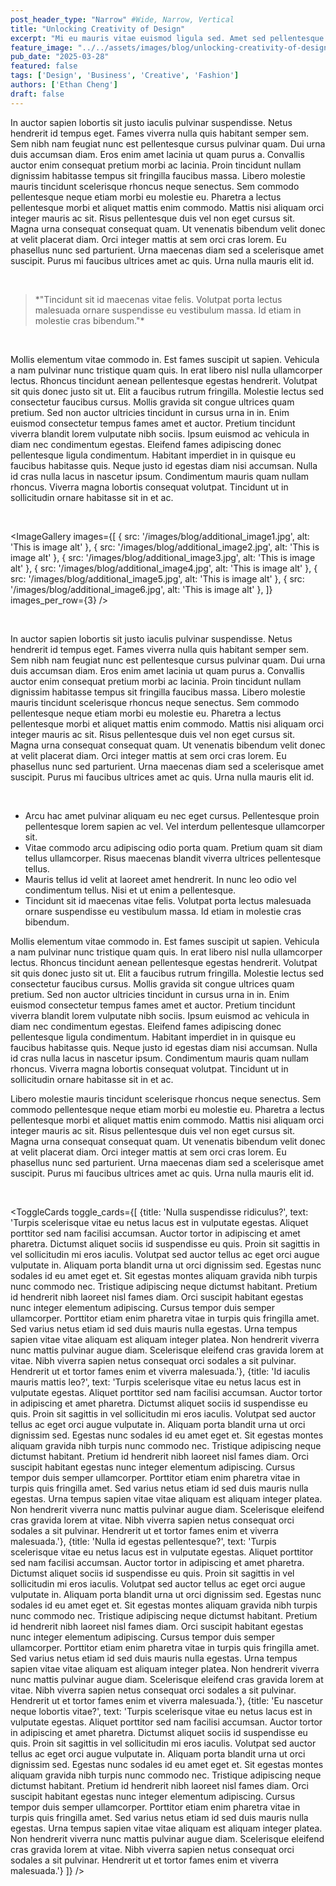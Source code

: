 ```yaml
---
post_header_type: "Narrow" #Wide, Narrow, Vertical
title: "Unlocking Creativity of Design"
excerpt: "Mi eu mauris vitae euismod ligula sed. Amet sed pellentesque vulputate sed. Velit donec libero eget libero malesuada lacus vel venenatis."
feature_image: "../../assets/images/blog/unlocking-creativity-of-design.jpg"
pub_date: "2025-03-28"
featured: false
tags: ['Design', 'Business', 'Creative', 'Fashion']
authors: ['Ethan Cheng']
draft: false
---
```


In auctor sapien lobortis sit justo iaculis pulvinar suspendisse. Netus hendrerit id tempus eget. Fames viverra nulla quis habitant semper sem. Sem nibh nam feugiat nunc est pellentesque cursus pulvinar quam. 
Dui urna duis accumsan diam. Eros enim amet lacinia ut quam purus a. Convallis auctor enim consequat pretium morbi ac lacinia. Proin tincidunt nullam dignissim habitasse tempus sit fringilla faucibus massa. 
Libero molestie mauris tincidunt scelerisque rhoncus neque senectus. Sem commodo pellentesque neque etiam morbi eu molestie eu. Pharetra a lectus pellentesque morbi et aliquet mattis enim commodo. 
Mattis nisi aliquam orci integer mauris ac sit. Risus pellentesque duis vel non eget cursus sit. Magna urna consequat consequat quam. Ut venenatis bibendum velit donec at velit placerat diam. 
Orci integer mattis at sem orci cras lorem. Eu phasellus nunc sed parturient. Urna maecenas diam sed a scelerisque amet suscipit. Purus mi faucibus ultrices amet ac quis. Urna nulla mauris elit id.

<br/>

<blockquote class="blockquote-alt">
    *"Tincidunt sit id maecenas vitae felis. Volutpat porta lectus malesuada ornare suspendisse eu vestibulum massa. Id etiam in molestie cras bibendum."*
</blockquote>

<br/>

Mollis elementum vitae commodo in. Est fames suscipit ut sapien. Vehicula a nam pulvinar nunc tristique quam quis. In erat libero nisl nulla ullamcorper lectus. 
Rhoncus tincidunt aenean pellentesque egestas hendrerit. Volutpat sit quis donec justo sit ut. Elit a faucibus rutrum fringilla. Molestie lectus sed consectetur faucibus cursus.
Mollis gravida sit congue ultrices quam pretium. Sed non auctor ultricies tincidunt in cursus urna in in. Enim euismod consectetur tempus fames amet et auctor. 
Pretium tincidunt viverra blandit lorem vulputate nibh sociis. Ipsum euismod ac vehicula in diam nec condimentum egestas. Eleifend fames adipiscing donec pellentesque ligula condimentum. 
Habitant imperdiet in in quisque eu faucibus habitasse quis. Neque justo id egestas diam nisi accumsan. Nulla id cras nulla lacus in nascetur ipsum. 
Condimentum mauris quam nullam rhoncus. Viverra magna lobortis consequat volutpat. Tincidunt ut in sollicitudin ornare habitasse sit in et ac.

<br/>

<ImageGallery images={[
        { src: '/images/blog/additional_image1.jpg', alt: 'This is image alt' },
        { src: '/images/blog/additional_image2.jpg', alt: 'This is image alt' },
        { src: '/images/blog/additional_image3.jpg', alt: 'This is image alt' },
        { src: '/images/blog/additional_image4.jpg', alt: 'This is image alt' },
        { src: '/images/blog/additional_image5.jpg', alt: 'This is image alt' },
        { src: '/images/blog/additional_image6.jpg', alt: 'This is image alt' },
    ]}
    images_per_row={3}
/>

<br/>

In auctor sapien lobortis sit justo iaculis pulvinar suspendisse. Netus hendrerit id tempus eget. Fames viverra nulla quis habitant semper sem. Sem nibh nam feugiat nunc est pellentesque cursus pulvinar quam. 
Dui urna duis accumsan diam. Eros enim amet lacinia ut quam purus a. Convallis auctor enim consequat pretium morbi ac lacinia. Proin tincidunt nullam dignissim habitasse tempus sit fringilla faucibus massa. 
Libero molestie mauris tincidunt scelerisque rhoncus neque senectus. Sem commodo pellentesque neque etiam morbi eu molestie eu. Pharetra a lectus pellentesque morbi et aliquet mattis enim commodo. 
Mattis nisi aliquam orci integer mauris ac sit. Risus pellentesque duis vel non eget cursus sit. Magna urna consequat consequat quam. Ut venenatis bibendum velit donec at velit placerat diam. 
Orci integer mattis at sem orci cras lorem. Eu phasellus nunc sed parturient. Urna maecenas diam sed a scelerisque amet suscipit. Purus mi faucibus ultrices amet ac quis. Urna nulla mauris elit id.

<br/>

- Arcu hac amet pulvinar aliquam eu nec eget cursus. Pellentesque proin pellentesque lorem sapien ac vel. Vel interdum pellentesque ullamcorper sit.
- Vitae commodo arcu adipiscing odio porta quam. Pretium quam sit diam tellus ullamcorper. Risus maecenas blandit viverra ultrices pellentesque tellus.
- Mauris tellus id velit at laoreet amet hendrerit. In nunc leo odio vel condimentum tellus. Nisi et ut enim a pellentesque.
- Tincidunt sit id maecenas vitae felis. Volutpat porta lectus malesuada ornare suspendisse eu vestibulum massa. Id etiam in molestie cras bibendum.

Mollis elementum vitae commodo in. Est fames suscipit ut sapien. Vehicula a nam pulvinar nunc tristique quam quis. In erat libero nisl nulla ullamcorper lectus. 
Rhoncus tincidunt aenean pellentesque egestas hendrerit. Volutpat sit quis donec justo sit ut. Elit a faucibus rutrum fringilla. Molestie lectus sed consectetur faucibus cursus.
Mollis gravida sit congue ultrices quam pretium. Sed non auctor ultricies tincidunt in cursus urna in in. Enim euismod consectetur tempus fames amet et auctor. 
Pretium tincidunt viverra blandit lorem vulputate nibh sociis. Ipsum euismod ac vehicula in diam nec condimentum egestas. Eleifend fames adipiscing donec pellentesque ligula condimentum. 
Habitant imperdiet in in quisque eu faucibus habitasse quis. Neque justo id egestas diam nisi accumsan. Nulla id cras nulla lacus in nascetur ipsum. 
Condimentum mauris quam nullam rhoncus. Viverra magna lobortis consequat volutpat. Tincidunt ut in sollicitudin ornare habitasse sit in et ac.

Libero molestie mauris tincidunt scelerisque rhoncus neque senectus. Sem commodo pellentesque neque etiam morbi eu molestie eu. Pharetra a lectus pellentesque morbi et aliquet mattis enim commodo. 
Mattis nisi aliquam orci integer mauris ac sit. Risus pellentesque duis vel non eget cursus sit. Magna urna consequat consequat quam. Ut venenatis bibendum velit donec at velit placerat diam. 
Orci integer mattis at sem orci cras lorem. Eu phasellus nunc sed parturient. Urna maecenas diam sed a scelerisque amet suscipit. Purus mi faucibus ultrices amet ac quis. Urna nulla mauris elit id.

<br/>

<ToggleCards 
    toggle_cards={[
        {title: 'Nulla suspendisse ridiculus?', text: 'Turpis scelerisque vitae eu netus lacus est in vulputate egestas. Aliquet porttitor sed nam facilisi accumsan. Auctor tortor in adipiscing et amet pharetra. Dictumst aliquet sociis id suspendisse eu quis. Proin sit sagittis in vel sollicitudin mi eros iaculis. Volutpat sed auctor tellus ac eget orci augue vulputate in. Aliquam porta blandit urna ut orci dignissim sed. Egestas nunc sodales id eu amet eget et. Sit egestas montes aliquam gravida nibh turpis nunc commodo nec. Tristique adipiscing neque dictumst habitant. Pretium id hendrerit nibh laoreet nisl fames diam. Orci suscipit habitant egestas nunc integer elementum adipiscing. Cursus tempor duis semper ullamcorper. Porttitor etiam enim pharetra vitae in turpis quis fringilla amet. Sed varius netus etiam id sed duis mauris nulla egestas. Urna tempus sapien vitae vitae aliquam est aliquam integer platea. Non hendrerit viverra nunc mattis pulvinar augue diam. Scelerisque eleifend cras gravida lorem at vitae. Nibh viverra sapien netus consequat orci sodales a sit pulvinar. Hendrerit ut et tortor fames enim et viverra malesuada.'},
        {title: 'Id iaculis mauris mattis leo?', text: 'Turpis scelerisque vitae eu netus lacus est in vulputate egestas. Aliquet porttitor sed nam facilisi accumsan. Auctor tortor in adipiscing et amet pharetra. Dictumst aliquet sociis id suspendisse eu quis. Proin sit sagittis in vel sollicitudin mi eros iaculis. Volutpat sed auctor tellus ac eget orci augue vulputate in. Aliquam porta blandit urna ut orci dignissim sed. Egestas nunc sodales id eu amet eget et. Sit egestas montes aliquam gravida nibh turpis nunc commodo nec. Tristique adipiscing neque dictumst habitant. Pretium id hendrerit nibh laoreet nisl fames diam. Orci suscipit habitant egestas nunc integer elementum adipiscing. Cursus tempor duis semper ullamcorper. Porttitor etiam enim pharetra vitae in turpis quis fringilla amet. Sed varius netus etiam id sed duis mauris nulla egestas. Urna tempus sapien vitae vitae aliquam est aliquam integer platea. Non hendrerit viverra nunc mattis pulvinar augue diam. Scelerisque eleifend cras gravida lorem at vitae. Nibh viverra sapien netus consequat orci sodales a sit pulvinar. Hendrerit ut et tortor fames enim et viverra malesuada.'},
        {title: 'Nulla id egestas pellentesque?', text: 'Turpis scelerisque vitae eu netus lacus est in vulputate egestas. Aliquet porttitor sed nam facilisi accumsan. Auctor tortor in adipiscing et amet pharetra. Dictumst aliquet sociis id suspendisse eu quis. Proin sit sagittis in vel sollicitudin mi eros iaculis. Volutpat sed auctor tellus ac eget orci augue vulputate in. Aliquam porta blandit urna ut orci dignissim sed. Egestas nunc sodales id eu amet eget et. Sit egestas montes aliquam gravida nibh turpis nunc commodo nec. Tristique adipiscing neque dictumst habitant. Pretium id hendrerit nibh laoreet nisl fames diam. Orci suscipit habitant egestas nunc integer elementum adipiscing. Cursus tempor duis semper ullamcorper. Porttitor etiam enim pharetra vitae in turpis quis fringilla amet. Sed varius netus etiam id sed duis mauris nulla egestas. Urna tempus sapien vitae vitae aliquam est aliquam integer platea. Non hendrerit viverra nunc mattis pulvinar augue diam. Scelerisque eleifend cras gravida lorem at vitae. Nibh viverra sapien netus consequat orci sodales a sit pulvinar. Hendrerit ut et tortor fames enim et viverra malesuada.'},
        {title: 'Eu nascetur neque lobortis vitae?', text: 'Turpis scelerisque vitae eu netus lacus est in vulputate egestas. Aliquet porttitor sed nam facilisi accumsan. Auctor tortor in adipiscing et amet pharetra. Dictumst aliquet sociis id suspendisse eu quis. Proin sit sagittis in vel sollicitudin mi eros iaculis. Volutpat sed auctor tellus ac eget orci augue vulputate in. Aliquam porta blandit urna ut orci dignissim sed. Egestas nunc sodales id eu amet eget et. Sit egestas montes aliquam gravida nibh turpis nunc commodo nec. Tristique adipiscing neque dictumst habitant. Pretium id hendrerit nibh laoreet nisl fames diam. Orci suscipit habitant egestas nunc integer elementum adipiscing. Cursus tempor duis semper ullamcorper. Porttitor etiam enim pharetra vitae in turpis quis fringilla amet. Sed varius netus etiam id sed duis mauris nulla egestas. Urna tempus sapien vitae vitae aliquam est aliquam integer platea. Non hendrerit viverra nunc mattis pulvinar augue diam. Scelerisque eleifend cras gravida lorem at vitae. Nibh viverra sapien netus consequat orci sodales a sit pulvinar. Hendrerit ut et tortor fames enim et viverra malesuada.'}
    ]}
/>
